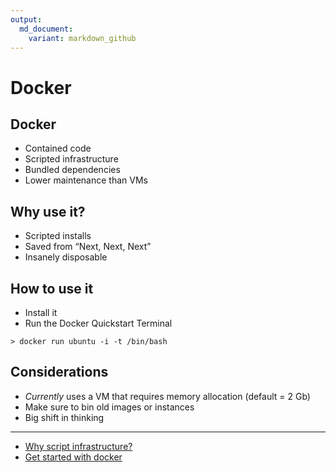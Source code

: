 ```yaml
---
output:
  md_document:
    variant: markdown_github
---
```

# Docker {data-background-iframe="https://www.docker.com/"}

## Docker
- Contained code
- Scripted infrastructure
- Bundled dependencies
- Lower maintenance than VMs

## Why use it?
- Scripted installs
- Saved from "Next, Next, Next"
- Insanely disposable

## How to use it
- Install it
- Run the Docker Quickstart Terminal

```
> docker run ubuntu -i -t /bin/bash
```

## Considerations
- *Currently* uses a VM that requires memory allocation (default = 2 Gb)
- Make sure to bin old images or instances
- Big shift in thinking

-----
- [Why script infrastructure?](http://www.cio.com/article/3017722/infrastructure/what-is-infrastructure-as-code-and-why-should-you-embrace-it.html)
- [Get started with docker](https://docs.docker.com/windows/)